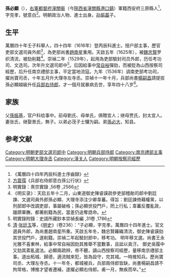 '''孫必顯'''（{{bd|1591年||1638年|catIdx=Sun孫}}），[[右軍都督府|右軍都督府]][[潼關衞|潼關衞]]（今[[陝西省|陝西省]][[潼關縣|潼關縣]][[港口鎮|港口鎮]]）軍籍西安府三原縣人<ref>《萬曆四十四年丙辰科進士序齒録》</ref>，字克孝，號意白<ref>[[方震孺|方震孺]]《兵部右侍郎意白孫公行状》</ref>。明朝政治人物、進士出身。[[孙振基|孙振基]]子。

==生平==
萬曆四十年壬子科舉人，四十四年（1616年）登丙辰科進士。授户部主事，歷官吏部文選司員外郎<ref>明實錄：熹宗實錄 ,56卷 ,2566</ref>，為吏部尚書[[趙南星|趙南星]]重用。天啟五年（1625年），被[[魏忠賢|魏忠賢]]罗织清流，被劾削籍<ref>《明实录》：天启五年十二月，山東道御史陳睿謨疏參吏部稽勛司郎中劉廷諫、文選司員外郎孫必顯、大理寺添注少卿韋蕃。得旨：劉廷諫倚藉權黨，以刑部郎中改調吏部，事屬破格；孫必顯世投門戶，罔上行私；韋蕃反覆亂政，躐躋華膴，都著削籍為民，當差仍追奪誥命。</ref>。崇禎二年（1529年），起用為吏部驗封司员外郎，历任考功司、文选司。次年升文選司郎中<ref>明實錄附錄：史語所藏鈔本崇禎長編 ,31卷 ,1786</ref>。后因給事中[[常自裕|常自裕]]彈劾，而被貶為山西按察司經歷，后升任南京禮部主事，平定當地流寇。九年（1536年）调南吏部考功司，擢尚寶司丞，十年五月升大理寺左寺丞。崇禎十一年十月，兵部尚書[[楊嗣昌|楊嗣昌]]請提拔孫必顯越級升任[[兵部右侍郎|兵部右侍郎]]，才一個月就暴病去世，享年四十八岁<ref>[[清|清]]·[[张廷玉|张廷玉]]等，《[[明史|明史]]》（卷236）：“子必顯，字克孝。萬曆四十四年進士。官文選員外郎，為尚書趙南星所重。天啟五年冬，魏忠賢羅織清流，御史陳睿謨劾其世投門戶，遂削籍。崇禎二年起驗封郎中，移考功。 明年移文選。尚書王永光雅不喜東林，給事中常自裕因劾其推舉不當數事，且詆以貪汙。 御史吳履中又劾其紊亂選法。必顯兩疏辨，帝不聽，謫山西按察司經歷，量移南京禮部主事。道出柘城、歸德，適流賊來犯，皆為設守，完其城。一時推知兵。歷尚寶司丞、大理左寺丞。十一年冬，都城被兵，兵部兩侍郎皆缺，尚書楊嗣昌請不拘常格，博推才望者遷補，遂擢必顯右侍郎。甫一月，無疾而卒。”</ref>。

==家族==
父[[孫振基|孫振基]]，官户科给事中。前母劉氏、母单氏，俱贈宜人；继母贾氏，封太宜人。妻张氏，继娶景氏，無子。以弟必茂子士驤为嗣。弟[[孫必大|孫必大]]，知县。

==参考文献==
{{reflist}}
{{明朝人物小作品}}
{{萬曆四十四年丙辰科殿試金榜}}
{{DEFAULTSORT:Sun孫}}
[[Category:明朝吏部文選司郎中|Category:明朝吏部文選司郎中]]
[[Category:明朝兵部侍郎|Category:明朝兵部侍郎]]
[[Category:南京禮部主事|Category:南京禮部主事]]
[[Category:明朝大理寺丞|Category:明朝大理寺丞]]
[[Category:潼关人|Category:潼关人]]
[[Category:明朝按察司經歷|Category:明朝按察司經歷]]
